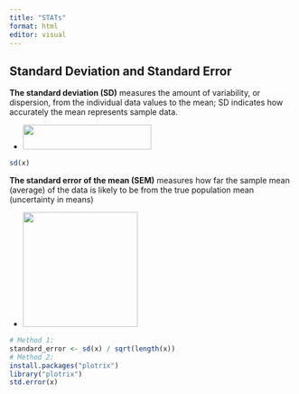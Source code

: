 ```yaml
---
title: "STATs"
format: html
editor: visual
---
```


## Standard Deviation and Standard Error

**The standard deviation (SD)** measures the amount of variability, or dispersion, from the individual data values to the mean; SD indicates how accurately the mean represents sample data.

-   ![](images/Screen Shot 2024-01-04 at 3.58.51 PM-03.png){width="227" height="44"}

```r
sd(x)
```

**The standard error of the mean (SEM)** measures how far the sample mean (average) of the data is likely to be from the true population mean (uncertainty in means)

-   ![](images/Screen Shot 2024-01-04 at 4.00.30 PM.png){width="203"}

```r
# Method 1:
standard_error <- sd(x) / sqrt(length(x))
# Method 2:
install.packages("plotrix")                           
library("plotrix") 
std.error(x)    
```

